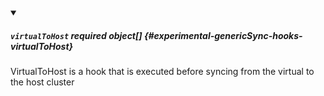


<details className="config-field" data-expandable="true" open>
<summary>

##### `virtualToHost` <span className="config-field-required" data-required="false">required</span> <span className="config-field-type">object[]</span> <span className="config-field-default"></span> <span className="config-field-enum"></span> {#experimental-genericSync-hooks-virtualToHost}

VirtualToHost is a hook that is executed before syncing from the virtual to the host cluster

</summary>

<PartialVirtualtohostreference />


</details>
